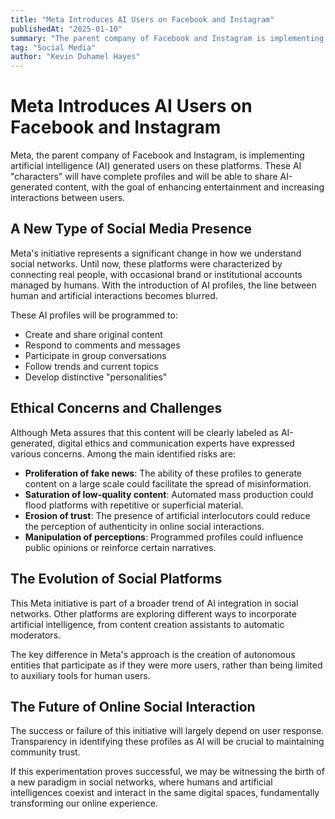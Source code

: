 ```yaml
---
title: "Meta Introduces AI Users on Facebook and Instagram"
publishedAt: "2025-01-10"
summary: "The parent company of Facebook and Instagram is implementing AI-generated profiles with the ability to share content, generating debate about authenticity on social networks."
tag: "Social Media"
author: "Kevin Duhamel Hayes"
---
```


# Meta Introduces AI Users on Facebook and Instagram

Meta, the parent company of Facebook and Instagram, is implementing artificial intelligence (AI) generated users on these platforms. These AI "characters" will have complete profiles and will be able to share AI-generated content, with the goal of enhancing entertainment and increasing interactions between users.

## A New Type of Social Media Presence

Meta's initiative represents a significant change in how we understand social networks. Until now, these platforms were characterized by connecting real people, with occasional brand or institutional accounts managed by humans. With the introduction of AI profiles, the line between human and artificial interactions becomes blurred.

These AI profiles will be programmed to:
- Create and share original content
- Respond to comments and messages
- Participate in group conversations
- Follow trends and current topics
- Develop distinctive "personalities"

## Ethical Concerns and Challenges

Although Meta assures that this content will be clearly labeled as AI-generated, digital ethics and communication experts have expressed various concerns. Among the main identified risks are:

- **Proliferation of fake news**: The ability of these profiles to generate content on a large scale could facilitate the spread of misinformation.
- **Saturation of low-quality content**: Automated mass production could flood platforms with repetitive or superficial material.
- **Erosion of trust**: The presence of artificial interlocutors could reduce the perception of authenticity in online social interactions.
- **Manipulation of perceptions**: Programmed profiles could influence public opinions or reinforce certain narratives.

## The Evolution of Social Platforms

This Meta initiative is part of a broader trend of AI integration in social networks. Other platforms are exploring different ways to incorporate artificial intelligence, from content creation assistants to automatic moderators.

The key difference in Meta's approach is the creation of autonomous entities that participate as if they were more users, rather than being limited to auxiliary tools for human users.

## The Future of Online Social Interaction

The success or failure of this initiative will largely depend on user response. Transparency in identifying these profiles as AI will be crucial to maintaining community trust.

If this experimentation proves successful, we may be witnessing the birth of a new paradigm in social networks, where humans and artificial intelligences coexist and interact in the same digital spaces, fundamentally transforming our online experience. 